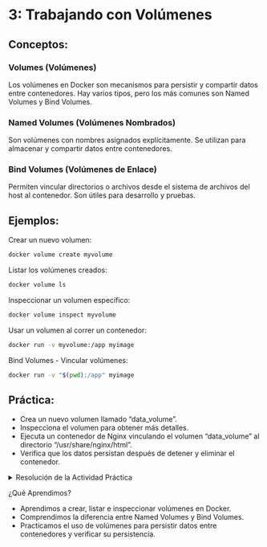 # 3: Trabajando con Volúmenes

## Conceptos:

### Volumes (Volúmenes)

Los volúmenes en Docker son mecanismos para persistir y compartir datos entre contenedores. Hay varios tipos, pero los más comunes son Named Volumes y Bind Volumes.

### Named Volumes (Volúmenes Nombrados)

Son volúmenes con nombres asignados explícitamente. Se utilizan para almacenar y compartir datos entre contenedores.

### Bind Volumes (Volúmenes de Enlace)

Permiten vincular directorios o archivos desde el sistema de archivos del host al contenedor. Son útiles para desarrollo y pruebas.

## Ejemplos:

Crear un nuevo volumen:

``` bash
docker volume create myvolume
```
Listar los volúmenes creados:

``` bash
docker volume ls
```
Inspeccionar un volumen específico:

``` bash
docker volume inspect myvolume
```
Usar un volumen al correr un contenedor:

``` bash
docker run -v myvolume:/app myimage
```
Bind Volumes - Vincular volúmenes:

``` bash
docker run -v "$(pwd):/app" myimage
```
## Práctica:

- Crea un nuevo volumen llamado "data_volume".
- Inspecciona el volumen para obtener más detalles.
- Ejecuta un contenedor de Nginx vinculando el volumen "data_volume" al directorio "/usr/share/nginx/html".
- Verifica que los datos persistan después de detener y eliminar el contenedor.

<details>
<summary>Resolución de la Actividad Práctica</summary>

Crear un nuevo volumen:

``` bash
docker volume create data_volume
```
Inspeccionar el volumen:

``` bash
docker volume inspect data_volume
```
Ejecutar un contenedor de Nginx vinculando el volumen:

``` bash
docker run -d -v data_volume:/usr/share/nginx/html -p 8080:80 nginx
```
Verificar la persistencia de datos:

Acceder a [http://localhost:8080](http://localhost:8080) en el navegador.

Detener y eliminar el contenedor:

``` bash
docker stop $(docker ps -q)
docker rm $(docker ps -a -q)
```
Volver a ejecutar un contenedor de Nginx vinculando el mismo volumen:

``` bash
docker run -d -v data_volume:/usr/share/nginx/html -p 8080:80 nginx
```
Verificar que los datos persistan en [http://localhost:8080](http://localhost:8080).

</details>
¿Qué Aprendimos?

- Aprendimos a crear, listar e inspeccionar volúmenes en Docker.
- Comprendimos la diferencia entre Named Volumes y Bind Volumes.
- Practicamos el uso de volúmenes para persistir datos entre contenedores y verificar su persistencia.
